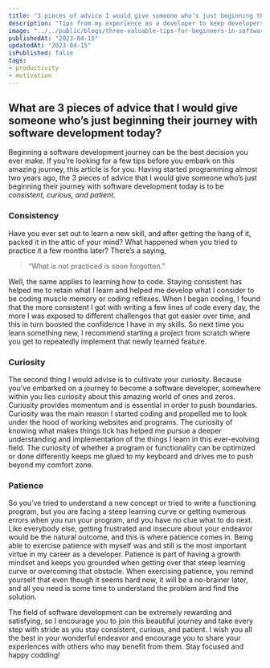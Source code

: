 ```yaml
---
title: "3 pieces of advice I would give someone who’s just beginning their journey with software development"
description: "Tips from my experience as a developer to keep developers new to the field productive and motivated"
image: "../../public/blogs/three-valuable-tips-for-beginners-in-software-development.jpg"
publishedAt: "2023-04-15"
updatedAt: "2023-04-15"
isPublished: false
tags:
- productivity
- motivation
---
```



## What are 3 pieces of advice that I would give someone who’s just beginning their journey with software development today?

Beginning a software development journey can be the best decision you ever make. If you’re looking for a few
tips before you embark on this amazing journey, this article is for you. Having started programming almost two years
ago, the 3 pieces of advice that I would give someone who’s just beginning their journey with software development
today is to be *consistent, curious, and patient.*

### Consistency

Have you ever set out to learn a new skill, and after getting the hang of it, packed it in the attic of your mind?
What happened when you tried to practice it a few months later? There’s a saying,

> “What is not practiced is soon forgotten.”

Well, the same applies to learning how to code. Staying consistent has helped me to retain what I learn
and helped me develop what I consider to be coding muscle memory or coding reflexes. When I began coding, I found that
the more consistent I got with writing a few lines of code every day, the more I was exposed to different challenges
that got easier over time, and this in turn boosted the confidence I have in my skills. So next time you learn
something new, I recommend starting a project from scratch where you get to repeatedly implement that newly learned
feature.

### Curiosity

The second thing I would advise is to cultivate your curiosity. Because you’ve embarked on a journey to become a
software developer, somewhere within you lies curiosity about this amazing world of ones and zeros. Curiosity provides
momentum and is essential in order to push boundaries. Curiosity was the main reason I started coding and propelled me
to look under the hood of working websites and programs. The curiosity of knowing what makes things tick has helped me
pursue a deeper understanding and implementation of the things I learn in this ever-evolving field. The curiosity of
whether a program or functionality can be optimized or done differently keeps me glued to my keyboard and drives me to
push beyond my comfort zone.

### Patience

So you’ve tried to understand a new concept or tried to write a functioning program, but you are facing a steep
learning curve or getting numerous errors when you run your program, and you have no clue what to do next. Like
everybody else, getting frustrated and insecure about your endeavor would be the natural outcome, and this is where
patience comes in. Being able to exercise patience with myself was and still is the most important virtue in my career
as a developer. Patience is part of having a growth mindset and keeps you grounded when getting over that steep
learning curve or overcoming that obstacle. When exercising patience, you remind yourself that even though it seems
hard now, it will be a no-brainer later, and all you need is some time to understand the problem and find the solution.

The field of software development can be extremely rewarding and satisfying, so I encourage you to join this beautiful
journey and take every step with stride as you stay consistent, curious, and patient. I wish you all the best in your
wonderful endeavor and encourage you to share your experiences with others who may benefit from them. Stay focused and
happy codding!